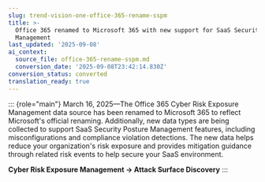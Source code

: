 ```yaml
---
slug: trend-vision-one-office-365-rename-sspm
title: >-
  Office 365 renamed to Microsoft 365 with new support for SaaS Security Posture
  Management
last_updated: '2025-09-08'
ai_context:
  source_file: office-365-rename-sspm.md
  conversion_date: '2025-09-08T23:42:14.830Z'
conversion_status: converted
translation_ready: true
---
```


::: {role="main"}
March 16, 2025—The Office 365 Cyber Risk Exposure Management data source has been renamed to Microsoft 365 to reflect Microsoft's official renaming. Additionally, new data types are being collected to support SaaS Security Posture Management features, including misconfigurations and compliance violation detections. The new data helps reduce your organization's risk exposure and provides mitigation guidance through related risk events to help secure your SaaS environment.

**Cyber Risk Exposure Management → Attack Surface Discovery**
:::
